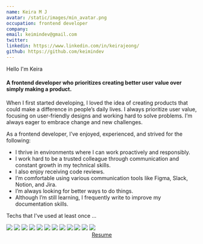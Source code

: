 ```yaml
---
name: Keira M J
avatar: /static/images/min_avatar.png
occupation: frontend developer
company:
email: keimindev@gmail.com
twitter:
linkedin: https://www.linkedin.com/in/keirajeong/
github: https://github.com/keimindev
---
```


Hello I'm Keira

#### A frontend developer who prioritizes creating better user value over simply making a product.

When I first started developing, I loved the idea of creating products that could make a difference in people’s daily lives. I always prioritize user value, focusing on user-friendly designs and working hard to solve problems. I’m always eager to embrace change and new challenges.

As a frontend developer, I’ve enjoyed, experienced, and strived for the following:

- I thrive in environments where I can work proactively and responsibly.
- I work hard to be a trusted colleague through communication and constant growth in my technical skills.
- I also enjoy receiving code reviews.
- I’m comfortable using various communication tools like Figma, Slack, Notion, and Jira.
- I’m always looking for better ways to do things.
- Although I’m still learning, I frequently write to improve my documentation skills.

Techs that I've used at least once ...

<div className="px-15 m-0 flex flex-wrap justify-center">
  <img
    className="m-0 w-[120px] rounded-full p-2"
    src="https://img.shields.io/badge/-JavaScript-ced4da.svg?&style=for-the-badge&logo=Javascript&logoColor=black"
  />
  <img
    className="m-0 w-[120px] rounded-full p-2"
    src="https://img.shields.io/badge/-TypeScript-ced4da.svg?&style=for-the-badge&logo=Typescript&logoColor=black"
  />
  <img
    className="m-0 w-[100px] rounded-full p-2"
    src="https://img.shields.io/badge/-React-ced4da?logo=react&style=for-the-badge&logoColor=black"
  />
  <img
    className="m-0 w-[100px] rounded-full p-2"
    src="https://img.shields.io/badge/-Next.js-ced4da?logo=next.js&style=for-the-badge&logoColor=black"
  />
  <img
    className="m-0 w-[100px] rounded-full p-2"
    src="https://img.shields.io/badge/-flutter-ced4da?logo=flutter&style=for-the-badge&logoColor=black"
  />
  <img
    className="m-0 w-[100px] rounded-full p-2"
    src="https://img.shields.io/badge/-Node.js-ced4da?logo=node.js&style=for-the-badge&logoColor=black"
  />
  <img
    className="m-0 w-[100px] rounded-full p-2"
    src="https://img.shields.io/badge/-Redux-ced4da?logo=redux&style=for-the-badge&logoColor=black"
  />
  <img
    className="m-0 w-[100px] rounded-full p-2"
    src="https://img.shields.io/badge/-Recoil-ced4da?logo=recoil&style=for-the-badge&logoColor=black"
  />
  <img
    className="m-0 w-[120px] rounded-full p-2"
    src="https://img.shields.io/badge/-MongoDB-ced4da?logo=mongoDB&style=for-the-badge&logoColor=black"
  />
  <img
    className="m-0 w-[120px] rounded-full p-2"
    src="https://img.shields.io/badge/-Firebase-ced4da?logo=firebase&style=for-the-badge&logoColor=black"
  />
  <img
    className="m-0 w-[100px] rounded-full p-2"
    src="https://img.shields.io/badge/-Amazon-ced4da?logo=Amazon&style=for-the-badge&logoColor=black"
  />
  <img
    className="m-0 w-[100px] rounded-full p-2"
    src="https://img.shields.io/badge/github-ced4da?style=for-the-badge&logo=github&logoColor=black"
  />
</div>

<div align="center" className="mt-20">
  <a
    href="https://drive.google.com/file/d/1PrWL0HWwUJlrSh0kp_1Ke9EQAgiVl8ki/view?usp=sharing"
    target="_blank"
  >
    Resume
  </a>
</div>
